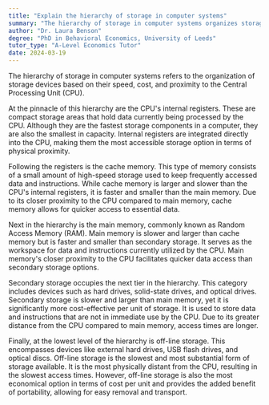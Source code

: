 ```yaml
---
title: "Explain the hierarchy of storage in computer systems"
summary: "The hierarchy of storage in computer systems organizes storage devices by speed, cost, and their proximity to the Central Processing Unit (CPU), impacting performance and efficiency."
author: "Dr. Laura Benson"
degree: "PhD in Behavioral Economics, University of Leeds"
tutor_type: "A-Level Economics Tutor"
date: 2024-03-19
---
```


The hierarchy of storage in computer systems refers to the organization of storage devices based on their speed, cost, and proximity to the Central Processing Unit (CPU).

At the pinnacle of this hierarchy are the CPU's internal registers. These are compact storage areas that hold data currently being processed by the CPU. Although they are the fastest storage components in a computer, they are also the smallest in capacity. Internal registers are integrated directly into the CPU, making them the most accessible storage option in terms of physical proximity.

Following the registers is the cache memory. This type of memory consists of a small amount of high-speed storage used to keep frequently accessed data and instructions. While cache memory is larger and slower than the CPU's internal registers, it is faster and smaller than the main memory. Due to its closer proximity to the CPU compared to main memory, cache memory allows for quicker access to essential data.

Next in the hierarchy is the main memory, commonly known as Random Access Memory (RAM). Main memory is slower and larger than cache memory but is faster and smaller than secondary storage. It serves as the workspace for data and instructions currently utilized by the CPU. Main memory's closer proximity to the CPU facilitates quicker data access than secondary storage options.

Secondary storage occupies the next tier in the hierarchy. This category includes devices such as hard drives, solid-state drives, and optical drives. Secondary storage is slower and larger than main memory, yet it is significantly more cost-effective per unit of storage. It is used to store data and instructions that are not in immediate use by the CPU. Due to its greater distance from the CPU compared to main memory, access times are longer.

Finally, at the lowest level of the hierarchy is off-line storage. This encompasses devices like external hard drives, USB flash drives, and optical discs. Off-line storage is the slowest and most substantial form of storage available. It is the most physically distant from the CPU, resulting in the slowest access times. However, off-line storage is also the most economical option in terms of cost per unit and provides the added benefit of portability, allowing for easy removal and transport.
    